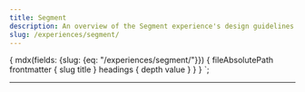 ```yaml
---
title: Segment
description: An overview of the Segment experience's design guidelines.
slug: /experiences/segment/
---
```



  {
    mdx(fields: {slug: {eq: "/experiences/segment/"}}) {
      fileAbsolutePath
      frontmatter {
        slug
        title
      }
      headings {
        depth
        value
      }
    }
  }
`;

<content>

<ComponentHeader name={props.pageContext.frontmatter.title} description={props.pageContext.frontmatter.description} />

</content>

---
